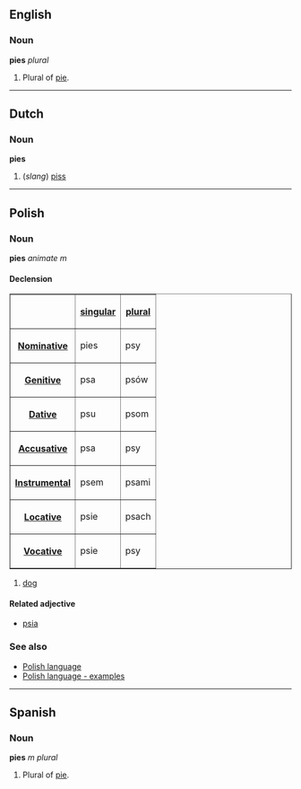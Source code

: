 ==English==
=== Noun ===
'''pies''' ''plural''

#Plural of [[pie]].
<!--Do not add translations, synonyms, etc, here - put these at [[pie]]-->

----
== Dutch ==
=== Noun ===
'''pies'''

#(''slang'') [[piss]]

----
== Polish ==
=== Noun ===
'''pies''' ''animate m''

====Declension====
<table border=1>
<tr><th><th>[[Polish language - singular number|singular]]<th>[[Polish language - plural number|plural]]</tr>
<tr><th>[[Polish language - nominative|Nominative]]<td>pies<td>psy</tr>
<tr><th>[[Polish language - genitive|Genitive]]<td>psa<td>psów</tr>
<tr><th>[[Polish language - dative|Dative]]<td>psu<td>psom</tr>
<tr><th>[[Polish language - accusative|Accusative]]<td>psa<td>psy</tr>
<tr><th>[[Polish language - instrumental|Instrumental]]<td>psem<td>psami</tr>
<tr><th>[[Polish language - locative|Locative]]<td>psie<td>psach</tr>
<tr><th>[[Polish language - vocative|Vocative]]<td>psie<td>psy</tr>
</table>

#[[dog]]

====Related adjective====
*[[Polish word - psia|psia]]

===See also===
*[[Polish language]]
*[[Polish language - examples]]

----

==Spanish==
=== Noun ===
'''pies''' ''m plural''

#Plural of [[pie#Spanish|pie]].
<!--Do not add translations, synonyms, etc, here - put these at [[pie]]-->
